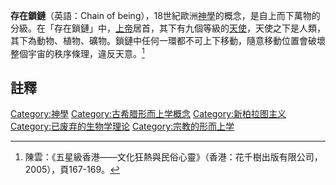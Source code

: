 '''存在鎖鏈'''（英語：Chain of being），18世紀歐洲[[神學|神學]]的概念，是自上而下萬物的分級。在「存在鎖鏈」中，[[上帝|上帝]]居首，其下有九個等級的[[天使|天使]]，天使之下是人類，其下為動物、植物、礦物。鎖鏈中任何一環都不可上下移動，隨意移動位置會破壞整個宇宙的秩序條理，違反天意。<ref>陳雲：《五星級香港——文化狂熱與民俗心靈》（香港：花千樹出版有限公司，2005），頁167-169。</ref>

==註釋==
{{reflist}}

[[Category:神學|Category:神學]]
[[Category:古希腊形而上学概念|Category:古希腊形而上学概念]]
[[Category:新柏拉图主义|Category:新柏拉图主义]]
[[Category:已废弃的生物学理论|Category:已废弃的生物学理论]]
[[Category:宗教的形而上学|Category:宗教的形而上学]]